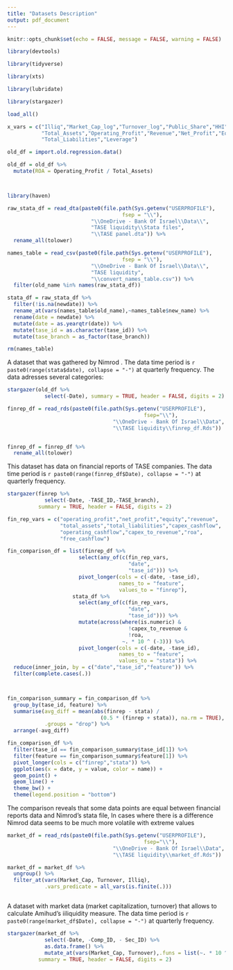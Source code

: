 ```yaml
---
title: "Datasets Description"
output: pdf_document
---
```



```r

knitr::opts_chunk$set(echo = FALSE, message = FALSE, warning = FALSE)

```


```r

library(devtools)

library(tidyverse)

library(xts)

library(lubridate)

library(stargazer)

load_all()

```


```r

x_vars = c("Illiq","Market_Cap_log","Turnover_log","Public_Share","HHI","IPO",
           "Total_Assets","Operating_Profit","Revenue","Net_Profit","Equity",
           "Total_Liabilities","Leverage")


```


\subsection{Nimrod's dataset}

```r

old_df = import.old.regression.data()

old_df = old_df %>% 
  mutate(ROA = Operating_Profit / Total_Assets)




```


```r

library(haven)

raw_stata_df = read_dta(paste0(file.path(Sys.getenv("USERPROFILE"),
                                     fsep = "\\"),
                           "\\OneDrive - Bank Of Israel\\Data\\",
                           "TASE liquidity\\Stata files",
                           "\\TASE panel.dta")) %>% 
  rename_all(tolower)

names_table = read_csv(paste0(file.path(Sys.getenv("USERPROFILE"),
                                     fsep = "\\"),
                           "\\OneDrive - Bank Of Israel\\Data\\",
                           "TASE liquidity",
                           "\\convert_names_table.csv")) %>% 
  filter(old_name %in% names(raw_stata_df))

stata_df = raw_stata_df %>% 
  filter(!is.na(newdate)) %>% 
  rename_at(vars(names_table$old_name),~names_table$new_name) %>% 
  rename(date = newdate) %>% 
  mutate(date = as.yearqtr(date)) %>% 
  mutate(tase_id = as.character(tase_id)) %>% 
  mutate(tase_branch = as_factor(tase_branch))

rm(names_table)

```


A dataset that was gathered by Nimrod . The data time period is `r paste0(range(stata$date), collapse = "-")` at quarterly frequency.
The data adresses several categories:

\begin{itemize}
  \item
  Financial Reports
  \item
  Market data
\end{itemize}

```r

stargazer(old_df %>% 
            select(-Date), summary = TRUE, header = FALSE, digits = 2)

```


\subsection{Financial reports}

```r

finrep_df = read_rds(paste0(file.path(Sys.getenv("USERPROFILE"),
                                            fsep="\\"),
                                  "\\OneDrive - Bank Of Israel\\Data",
                                  "\\TASE liquidity\\finrep_df.Rds"))


finrep_df = finrep_df %>% 
  rename_all(tolower)

```

This dataset has data on financial reports of TASE companies. The data time period is `r paste0(range(finrep_df$Date), collapse = "-")` at quarterly frequency.

```r

stargazer(finrep %>% 
            select(-Date, -TASE_ID,-TASE_branch),
          summary = TRUE, header = FALSE, digits = 2)

```


\subsubsection{Comparison of financial reports data}

```r

fin_rep_vars = c("operating_profit","net_profit","equity","revenue",
                 "total_assets","total_liabilities","capex_cashflow",
                 "operating_cashflow","capex_to_revenue","roa",
                 "free_cashflow")

fin_comparison_df = list(finrep_df %>% 
                       select(any_of(c(fin_rep_vars,
                                       "date",
                                       "tase_id"))) %>% 
                       pivot_longer(cols = c(-date, -tase_id),
                                    names_to = "feature",
                                    values_to = "finrep"),
                     stata_df %>% 
                       select(any_of(c(fin_rep_vars,
                                       "date",
                                       "tase_id"))) %>% 
                       mutate(across(where(is.numeric) &
                                       !capex_to_revenue &
                                       !roa,
                                     ~. * 10 ^ (-3))) %>% 
                       pivot_longer(cols = c(-date, -tase_id),
                                    names_to = "feature",
                                    values_to = "stata")) %>% 
  reduce(inner_join, by = c("date","tase_id","feature")) %>% 
  filter(complete.cases(.))



fin_comparison_summary = fin_comparison_df %>% 
  group_by(tase_id, feature) %>% 
  summarise(avg_diff = mean(abs(finrep - stata) /
                              (0.5 * (finrep + stata)), na.rm = TRUE),
            .groups = "drop") %>% 
  arrange(-avg_diff)


```


```r

fin_comparison_df %>% 
  filter(tase_id == fin_comparison_summary$tase_id[1]) %>% 
  filter(feature == fin_comparison_summary$feature[1]) %>% 
  pivot_longer(cols = c("finrep","stata")) %>% 
  ggplot(aes(x = date, y = value, color = name)) + 
  geom_point() + 
  geom_line() + 
  theme_bw() + 
  theme(legend.position = "bottom")

```

The comparison reveals that some data points are equal between
financial reports data and Nimrod's stata file, In cases where there is
a difference Nimrod data seems to be much more volatile with extreme
values

\subsection{Market data}

```r

market_df = read_rds(paste0(file.path(Sys.getenv("USERPROFILE"),
                                            fsep="\\"),
                                  "\\OneDrive - Bank Of Israel\\Data",
                                  "\\TASE liquidity\\market_df.Rds"))

market_df = market_df %>%
  ungroup() %>% 
  filter_at(vars(Market_Cap, Turnover, Illiq),
            .vars_predicate = all_vars(is.finite(.)))



```

A dataset with market data (market capitalization, turnover) that allows to calculate Amihud's iiliquidity measure. The data time period is `r paste0(range(market_df$Date), collapse = "-")` at quarterly frequency.

```r

stargazer(market_df %>% 
            select(-Date, -Comp_ID, - Sec_ID) %>% 
            as.data.frame() %>% 
            mutate_at(vars(Market_Cap, Turnover),.funs = list(~. * 10 ^ (-3))),
          summary = TRUE, header = FALSE, digits = 2)

```


